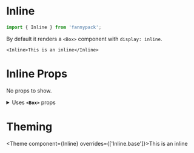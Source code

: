 
# Inline

```js
import { Inline } from 'fannypack';
```

By default it renders a `<Box>` component with `display: inline`.

```jsx-live
<Inline>This is an inline</Inline>
```

# Inline Props

<!-- Automatically generated -->

No props to show.

<details><summary>Uses <code><strong>&#60;Box&#62;</strong></code> props</summary>

### **`use`**

```
string | ComponentClass<any, any> | FunctionComponent<any>
```

### **`className`**

```
string
```

### **`children`**

```
string | number | boolean | {} | ReactElement<any, string | ((props: any) => ReactElement<any, string | ... | (new (props: any) => Component<any, any, any>)>) | (new (props: any) => Component<any, any, any>)> | ReactNodeArray | ReactPortal | ((props: BoxProps) => ReactNode)
```

### **`overrides`**

```
{ base?: any; }
```

### **`showBreakpoint`**

```
string
```

### **`hiddenBreakpoint`**

```
string
```

</details>
        

# Theming

<Theme component={Inline} overrides={['Inline.base']}>This is an inline</Theme>

